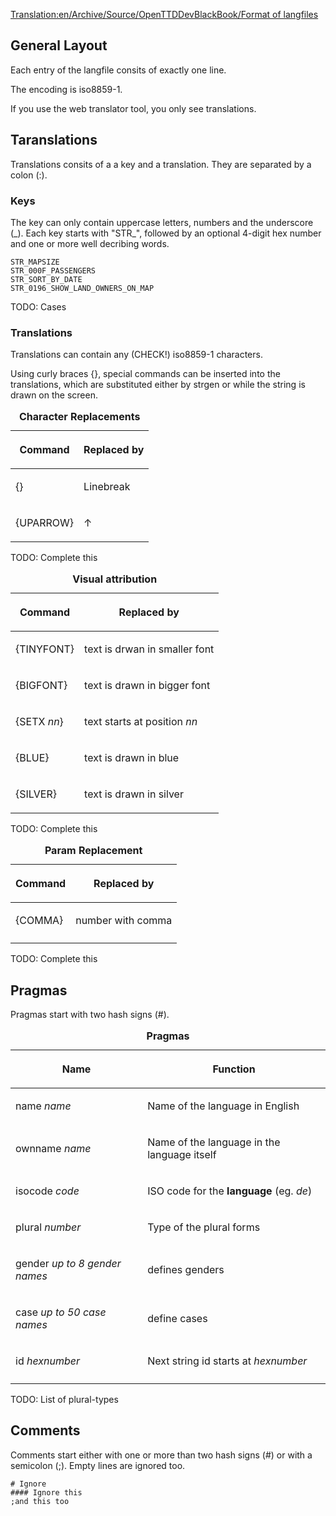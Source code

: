 [[Translation:en/Archive/Source/OpenTTDDevBlackBook/Format of langfiles]]
== General Layout ==

Each entry of the langfile consits of exactly one line.

The encoding is iso8859-1.

If you use the web translator tool, you only see translations.

== Taranslations ==

Translations consits of a a key and a translation. They are separated by a colon (:).

=== Keys ===

The key can only contain uppercase letters, numbers and the underscore (_). Each key starts with "STR_", followed by an optional 4-digit hex number and one or more well decribing words.

<pre>
STR_MAPSIZE
STR_000F_PASSENGERS
STR_SORT_BY_DATE
STR_0196_SHOW_LAND_OWNERS_ON_MAP
</pre>

TODO: Cases

=== Translations ===

Translations can contain any (CHECK!) iso8859-1 characters.

Using curly braces {}, special commands can be inserted into the translations, which are substituted either by strgen or while the string is drawn on the screen.

{| border=1
|+ '''Character Replacements'''
|-
!Command !!Replaced by
|-
|{} || Linebreak
|-
|{UPARROW} || &uarr;
|}

TODO: Complete this

{| border=1
|+ '''Visual attribution'''
|-
!Command !! Replaced by
|-
|{TINYFONT} || text is drwan in smaller font
|-
|{BIGFONT} || text is drawn in bigger font
|-
|{SETX ''nn''} || text starts at position ''nn''
|-
|{BLUE} || text is drawn in blue
|-
|{SILVER} || text is drawn in silver
|}

TODO: Complete this

{| border=1
|+ '''Param Replacement'''
|-
!Command !! Replaced by
|-
|{COMMA} || number with comma
|-
|}

TODO: Complete this

== Pragmas ==

Pragmas start with two hash signs (#).

{| border=1
|+ '''Pragmas'''
|-
!Name !! Function
|-
|name ''name''|| Name of the language in English
|-
|ownname ''name''|| Name of the language in the language itself
|-
|isocode ''code''|| ISO code for the '''language''' (eg. ''de'')
|-
|plural ''number''|| Type of the plural forms
|-
|gender ''up to 8 gender names''|| defines genders
|-
|case ''up to 50 case names''|| define cases
|-
|id ''hexnumber'' || Next string id starts at ''hexnumber''
|-
|}

TODO: List of plural-types

== Comments ==

Comments start either with one or more than two hash signs (#) or with a semicolon (;). Empty lines are ignored too.

<pre>
# Ignore
#### Ignore this
;and this too
</pre>